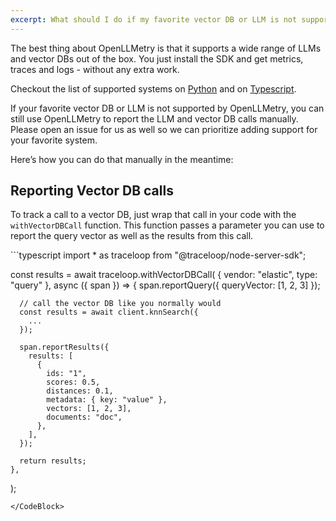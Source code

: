 ```yaml
---
excerpt: What should I do if my favorite vector DB or LLM is not supported by OpenLLMetry?
---
```


The best thing about OpenLLMetry is that it supports a wide range of LLMs and vector DBs out of the box. You just install the SDK and get metrics, traces and logs - without any extra work.

Checkout the list of supported systems on [Python](https://github.com/traceloop/openllmetry?tab=readme-ov-file#-what-do-we-instrument) and on [Typescript](https://github.com/traceloop/openllmetry-js?tab=readme-ov-file#-what-do-we-instrument).

If your favorite vector DB or LLM is not supported by OpenLLMetry, you can still use OpenLLMetry to report the LLM and vector DB calls manually. Please open an issue for us as well so we can prioritize adding support for your favorite system.

Here’s how you can do that manually in the meantime:

## Reporting Vector DB calls

To track a call to a vector DB, just wrap that call in your code with the `withVectorDBCall` function. This function passes a parameter you can use to report the query vector as well as the results from this call.

<CodeBlock title="Typescript">
```typescript
import * as traceloop from "@traceloop/node-server-sdk";

const results = await traceloop.withVectorDBCall(
    { vendor: "elastic", type: "query" },
    async ({ span }) => {
      span.reportQuery({ queryVector: [1, 2, 3] });

      // call the vector DB like you normally would
      const results = await client.knnSearch({
        ...
      });

      span.reportResults({
        results: [
          {
            ids: "1",
            scores: 0.5,
            distances: 0.1,
            metadata: { key: "value" },
            vectors: [1, 2, 3],
            documents: "doc",
          },
        ],
      });

      return results;
    },
  );
```
</CodeBlock>